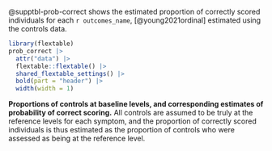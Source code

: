 @supptbl-prob-correct shows the estimated proportion of 
correctly scored individuals
for each `r outcomes_name`, [@young2021ordinal]
estimated using the controls data.

::: {#supptbl-prob-correct}

```r

library(flextable)
prob_correct |>
  attr("data") |>
  flextable::flextable() |> 
  shared_flextable_settings() |>
  bold(part = "header") |> 
  width(width = 1)
```

**Proportions of controls at baseline levels, 
and corresponding estimates of 
probability of correct scoring.**
All controls are assumed to be truly 
at the reference levels for each symptom, 
and the proportion of correctly scored individuals 
is thus estimated as 
the proportion of controls 
who were assessed as being 
at the reference level.

:::
